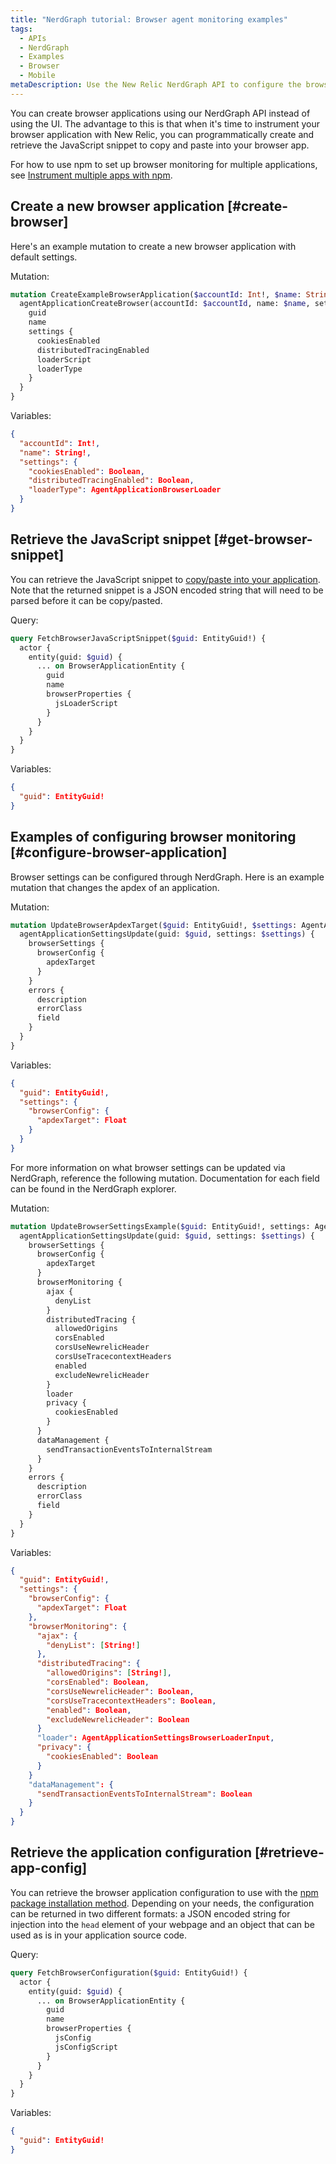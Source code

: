 ```yaml
---
title: "NerdGraph tutorial: Browser agent monitoring examples"
tags:
  - APIs
  - NerdGraph
  - Examples
  - Browser
  - Mobile
metaDescription: Use the New Relic NerdGraph API to configure the browser monitoring agent.
---
```


You can create browser applications using our NerdGraph API instead of using the UI. The advantage to this is that when it's time to instrument your browser application with New Relic, you can programmatically create and retrieve the JavaScript snippet to copy and paste into your browser app.

For how to use npm to set up browser monitoring for multiple applications, see [Instrument multiple apps with npm](/docs/apis/nerdgraph/examples/combining-npm-nerdgraph). 

## Create a new browser application [#create-browser]

Here's an example mutation to create a new browser application with default settings.

Mutation:

```graphql
mutation CreateExampleBrowserApplication($accountId: Int!, $name: String!, $settings: AgentApplicationBrowserSettingsInput) {
  agentApplicationCreateBrowser(accountId: $accountId, name: $name, settings: $settings) {
    guid
    name
    settings {
      cookiesEnabled
      distributedTracingEnabled
      loaderScript
      loaderType
    }
  }
}
```

Variables:

```JSON
{
  "accountId": Int!,
  "name": String!,
  "settings": {
    "cookiesEnabled": Boolean,
    "distributedTracingEnabled": Boolean,
    "loaderType": AgentApplicationBrowserLoader
  }
}
```

## Retrieve the JavaScript snippet [#get-browser-snippet]

You can retrieve the JavaScript snippet to [copy/paste into your application](/docs/browser/browser-monitoring/installation/install-browser-monitoring-agent/#copy-paste-app). Note that the returned snippet is a JSON encoded string that will need to be parsed before it can be copy/pasted.

Query:

```graphql
query FetchBrowserJavaScriptSnippet($guid: EntityGuid!) {
  actor {
    entity(guid: $guid) {
      ... on BrowserApplicationEntity {
        guid
        name
        browserProperties {
          jsLoaderScript
        }
      }
    }
  }
}
```

Variables:

```JSON
{
  "guid": EntityGuid!
}
```

## Examples of configuring browser monitoring [#configure-browser-application]

Browser settings can be configured through NerdGraph. Here is an example mutation that changes the apdex of an application.

Mutation:

```graphql
mutation UpdateBrowserApdexTarget($guid: EntityGuid!, $settings: AgentApplicationSettingsUpdateInput!) {
  agentApplicationSettingsUpdate(guid: $guid, settings: $settings) {
    browserSettings {
      browserConfig {
        apdexTarget
      }
    }
    errors {
      description
      errorClass
      field
    }
  }
}
```

Variables:

```JSON
{
  "guid": EntityGuid!,
  "settings": {
    "browserConfig": {
      "apdexTarget": Float
    }
  }
}
```

For more information on what browser settings can be updated via NerdGraph, reference the following mutation. Documentation for each field can be found in the NerdGraph explorer.

Mutation:

```graphql
mutation UpdateBrowserSettingsExample($guid: EntityGuid!, settings: AgentApplicationSettingsUpdateInput!) {
  agentApplicationSettingsUpdate(guid: $guid, settings: $settings) {
    browserSettings {
      browserConfig {
        apdexTarget
      }
      browserMonitoring {
        ajax {
          denyList
        }
        distributedTracing {
          allowedOrigins
          corsEnabled
          corsUseNewrelicHeader
          corsUseTracecontextHeaders
          enabled
          excludeNewrelicHeader
        }
        loader
        privacy {
          cookiesEnabled
        }
      }
      dataManagement {
        sendTransactionEventsToInternalStream
      }
    }
    errors {
      description
      errorClass
      field
    }
  }
}

```

Variables:

```JSON
{
  "guid": EntityGuid!,
  "settings": {
    "browserConfig": {
      "apdexTarget": Float
    },
    "browserMonitoring": {
      "ajax": {
        "denyList": [String!]
      },
      "distributedTracing": {
        "allowedOrigins": [String!],
        "corsEnabled": Boolean,
        "corsUseNewrelicHeader": Boolean,
        "corsUseTracecontextHeaders": Boolean,
        "enabled": Boolean,
        "excludeNewrelicHeader": Boolean
      }
      "loader": AgentApplicationSettingsBrowserLoaderInput,
      "privacy": {
        "cookiesEnabled": Boolean
      }
    }
    "dataManagement": {
      "sendTransactionEventsToInternalStream": Boolean
    }
  }
}
```

## Retrieve the application configuration [#retrieve-app-config]

You can retrieve the browser application configuration to use with the [npm package installation method](https://github.com/newrelic/newrelic-browser-agent#adding-the-agent-package-to-your-project). Depending on your needs, the configuration can be returned in two different formats: a JSON encoded string for injection into the `head` element of your webpage and an object that can be used as is in your application source code.

Query:

```graphql
query FetchBrowserConfiguration($guid: EntityGuid!) {
  actor {
    entity(guid: $guid) {
      ... on BrowserApplicationEntity {
        guid
        name
        browserProperties {
          jsConfig
          jsConfigScript
        }
      }
    }
  }
}
```

Variables:

```JSON
{
  "guid": EntityGuid!
}
```
